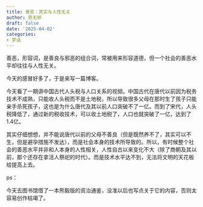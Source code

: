 ```yaml
---
title: 善恶：其实与人性无关
author: 思无邪
draft: false
date: '2025-04-02'
categories:
- 梦话
---
```

善恶，形容词，是善良与邪恶的组合词，常被用来形容道德，但一个社会的善恶水平却往往与人性无关。
<!--more-->

今天的感冒好多了，于是来写一篇博客。

今天看了一期讲中国古代人头税与人口关系的视频。中国古代在唐代以前因为税务技术不成熟，只能收人头税而不是土地税，所以导致很多父母在那时生了孩子只能亲手杀死孩子，这也是为什么唐代及其以前人口突破不了一亿。而到了宋代，人头税降低了，通过新的税收技术，可以收土地税了，人口也就突破了一亿，达到了1.4亿。

其实仔细想想，并不能说唐代以前的父母不善良（但是既然养不了，其实可以不生，但是避孕措施不发达），而是社会本身的技术所导致的。所以，有时候整个社会的善恶水平并非和人本身的人性相关，人性自古以来变化不大（除了商朝及其以前，那个还存在拿活人祭祀的时代）。而是技术水平达不到，无法将文明的天花板给提高上去。

ps：

今天去图书馆借了一本熊毅版的资治通鉴，没准以后也写点关于它的内容，否则太容易创作枯竭了。

